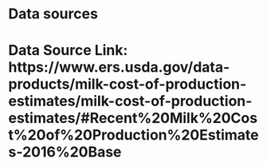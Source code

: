 # Data sources
# Data Source Link: https://www.ers.usda.gov/data-products/milk-cost-of-production-estimates/milk-cost-of-production-estimates/#Recent%20Milk%20Cost%20of%20Production%20Estimates-2016%20Base


